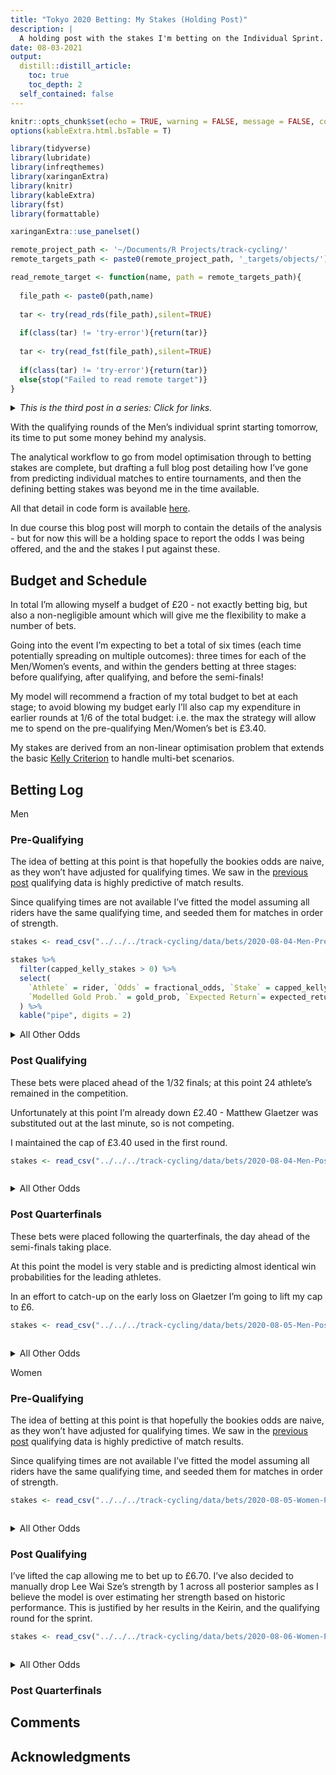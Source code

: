 ```yaml
---
title: "Tokyo 2020 Betting: My Stakes (Holding Post)"
description: |
  A holding post with the stakes I'm betting on the Individual Sprint. In the imminent future this post will be replaced by a full analysis of how I used draws from the Bradley-Terry model to derive the posterior distribution for the Gold medal winners of the track cycling Individual sprint. And how these were combined with the Kelly Criterion to derive optimised betting stakes under uncertainty.
date: 08-03-2021
output:
  distill::distill_article:
    toc: true
    toc_depth: 2
  self_contained: false
---
```


```r
knitr::opts_chunk$set(echo = TRUE, warning = FALSE, message = FALSE, code_folding = TRUE)
options(kableExtra.html.bsTable = T)

library(tidyverse)
library(lubridate)
library(infreqthemes)
library(xaringanExtra)
library(knitr)
library(kableExtra)
library(fst)
library(formattable)

xaringanExtra::use_panelset()

remote_project_path <- '~/Documents/R Projects/track-cycling/'
remote_targets_path <- paste0(remote_project_path, '_targets/objects/')

read_remote_target <- function(name, path = remote_targets_path){
  
  file_path <- paste0(path,name)
  
  tar <- try(read_rds(file_path),silent=TRUE)
  
  if(class(tar) != 'try-error'){return(tar)}
  
  tar <- try(read_fst(file_path),silent=TRUE)
  
  if(class(tar) != 'try-error'){return(tar)}
  else{stop("Failed to read remote target")}
}

```

<details>
<summary>*This is the third post in a series: Click for links.*</summary>

[*Tokyo 2020 Betting I: Predictive Models for Pairwise Matches*](https://www.infreq.com/posts/2021-07-23-tokyo-2020-i/) 

[*Tokyo 2020 Betting II: Model Refinement and Feature Engineering*](https://www.infreq.com/posts/2021-07-28-tokyo-2020-ii/)

[*Tokyo 2020 Betting III: From Matches to Medals... and Bookies*](https://www.infreq.com/posts/2021-08-03-tokyo-2020-stakes-holding/) **(This Post)**
</details>

With the qualifying rounds of the Men's individual sprint starting tomorrow, its time to put some money behind my analysis.

The analytical workflow to go from model optimisation through to betting stakes are complete, but drafting a full blog post detailing how I've gone from predicting individual matches to entire tournaments, and then the defining betting stakes was beyond me in the time available.

<aside>All that detail in code form is available [here](https://github.com/odaniel1/track-cycling).</aside> 

In due course this blog post will morph to contain the details of the analysis - but for now this will be a holding space to report the odds I was being offered, and the and the stakes I put against these.

## Budget and Schedule

In total I'm allowing myself a budget of £20 - not exactly betting big, but also a non-negligible amount which will give me the flexibility to make a number of bets.

Going into the event I'm expecting to bet a total of six times (each time potentially spreading on multiple outcomes): three times for each of the Men/Women's events, and within the genders betting at three stages: before qualifying, after qualifying, and before the semi-finals!

My model will recommend a fraction of my total budget to bet at each stage; to avoid blowing my budget early I'll also cap my expenditure in earlier rounds at 1/6 of the total budget: i.e. the max the strategy will allow me to spend on the pre-qualifying Men/Women's bet is £3.40.

<aside>My stakes are derived from an non-linear optimisation problem that extends the basic [Kelly Criterion](https://en.wikipedia.org/wiki/Kelly_criterion) to handle multi-bet scenarios.</aside>

## Betting Log

::::: {.panelset}

::: {.panel}
[Men]{.panel-name}

### Pre-Qualifying

The idea of betting at this point is that hopefully the bookies odds are naive, as they won't have adjusted for qualifying times. We saw in the [previous post](https://www.infreq.com/posts/2021-07-28-tokyo-2020-ii/) qualifying data is highly predictive of match results.

Since qualifying times are not available I've fitted the model assuming all riders have the same qualifying time, and seeded them for matches in order of strength.

```r
stakes <- read_csv("../../../track-cycling/data/bets/2020-08-04-Men-PreQualifying.csv")
```

```r
stakes %>%
  filter(capped_kelly_stakes > 0) %>%
  select(
    `Athlete` = rider, `Odds` = fractional_odds, `Stake` = capped_kelly_stakes,
    `Modelled Gold Prob.` = gold_prob, `Expected Return`= expected_return
  ) %>%
  kable("pipe", digits = 2)
```

<details>
<summary>All Other Odds</summary>
```r
stakes %>%
  filter(capped_kelly_stakes == 0) %>%
 select(
    `Athlete` = rider, `Odds` = fractional_odds, `Stake` = capped_kelly_stakes,
    `Modelled Gold Prob.` = gold_prob, `Expected Return`= expected_return
  ) %>%
  kable("pipe", digits = 2)
```
</details>

### Post Qualifying
These bets were placed ahead of the 1/32 finals; at this point 24 athlete's remained in the competition.

Unfortunately at this point I'm already down £2.40 - Matthew Glaetzer was substituted out at the last minute, so is not competing.

I maintained the cap of £3.40 used in the first round.

```r
stakes <- read_csv("../../../track-cycling/data/bets/2020-08-04-Men-PostQualifying.csv")
```

```r
```

<details>
<summary>All Other Odds</summary>
```r
```
</details>

### Post Quarterfinals

These bets were placed following the quarterfinals, the day ahead of the semi-finals taking place.

At this point the model is very stable and is predicting almost identical win probabilities for the leading athletes.

In an effort to catch-up on the early loss on Glaetzer I'm going to lift my cap to £6.

```r
stakes <- read_csv("../../../track-cycling/data/bets/2020-08-05-Men-PostQuarterfinals.csv")
```

```r
```

<details>
<summary>All Other Odds</summary>
```r
```
</details>
:::

::: {.panel}
[Women]{.panel-name}


### Pre-Qualifying

The idea of betting at this point is that hopefully the bookies odds are naive, as they won't have adjusted for qualifying times. We saw in the [previous post](https://www.infreq.com/posts/2021-07-28-tokyo-2020-ii/) qualifying data is highly predictive of match results.

Since qualifying times are not available I've fitted the model assuming all riders have the same qualifying time, and seeded them for matches in order of strength.

```r
stakes <- read_csv("../../../track-cycling/data/bets/2020-08-05-Women-PreQualifying.csv")
```

```r
```

<details>
<summary>All Other Odds</summary>
```r
```
</details>

### Post Qualifying

I've lifted the cap allowing me to bet up to £6.70. I've also decided to manually drop Lee Wai Sze's strength by 1 across all posterior samples as I believe the model is over estimating her strength based on historic performance. This is justified by her results in the Keirin, and the qualifying round for the sprint.

```r
stakes <- read_csv("../../../track-cycling/data/bets/2020-08-06-Women-PostQualifying.csv")
```

```r
```

<details>
<summary>All Other Odds</summary>
```r
```
</details>


### Post Quarterfinals

:::

:::::


## Comments

## Acknowledgments {.appendix}


  
